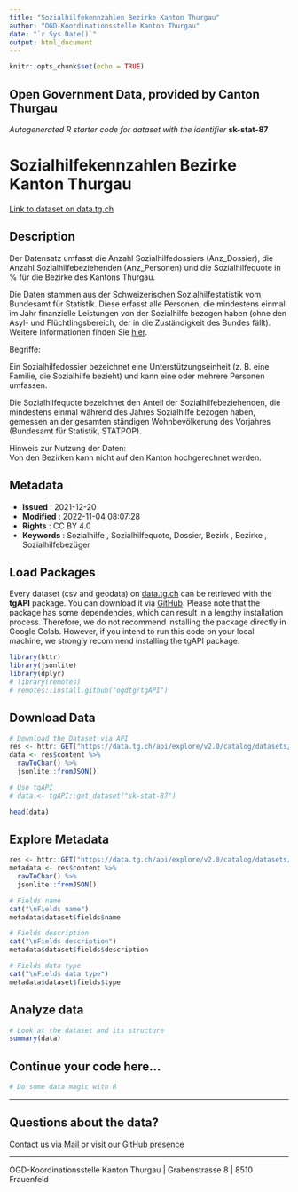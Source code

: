 ```yaml
---
title: "Sozialhilfekennzahlen Bezirke Kanton Thurgau"
author: "OGD-Koordinationsstelle Kanton Thurgau"
date: "`r Sys.Date()`"
output: html_document
---
```


```r
knitr::opts_chunk$set(echo = TRUE)
```

## Open Government Data, provided by **Canton Thurgau**
*Autogenerated R starter code for dataset with the identifier* **sk-stat-87**


# **Sozialhilfekennzahlen Bezirke Kanton Thurgau**

[Link to dataset on data.tg.ch](https://data.tg.ch/explore/dataset/sk-stat-87/information/)

## Description

<p>Der Datensatz umfasst die Anzahl Sozialhilfedossiers (Anz_Dossier), die Anzahl Sozialhilfebeziehenden (Anz_Personen) und die Sozialhilfequote in % für die Bezirke des Kantons Thurgau. </p><p> Die Daten stammen aus der Schweizerischen Sozialhilfestatistik vom Bundesamt für Statistik. Diese erfasst alle Personen, die mindestens einmal im Jahr finanzielle Leistungen von der Sozialhilfe bezogen haben (ohne den Asyl- und Flüchtlingsbereich, der in die Zuständigkeit des Bundes fällt). Weitere Informationen finden Sie <a href='https://www.bfs.admin.ch/bfs/de/home/statistiken/soziale-sicherheit/sozialhilfe/sozialhilfebeziehende/wirtschaftliche-sozialhilfe.html' target='_blank'>hier</a>. </p><p> Begriffe: </p><p>Ein Sozialhilfedossier bezeichnet eine Unterstützungseinheit (z. B. eine Familie, die Sozialhilfe bezieht) und kann eine oder mehrere Personen umfassen. </p><p>   Die Sozialhilfequote bezeichnet den Anteil der Sozialhilfebeziehenden, die mindestens einmal während des Jahres Sozialhilfe bezogen haben, gemessen an der gesamten ständigen Wohnbevölkerung des Vorjahres (Bundesamt für Statistik, STATPOP).</p><p> </p><p>  Hinweis zur Nutzung der Daten:<br/>Von den Bezirken kann nicht auf den Kanton hochgerechnet werden.</p>

## Metadata

- **Issued**                   : 2021-12-20
- **Modified**                 : 2022-11-04 08:07:28
- **Rights**                   : CC BY 4.0
- **Keywords**                 : Sozialhilfe , Sozialhilfequote, Dossier, Bezirk , Bezirke , Sozialhilfebezüger

## Load Packages

Every dataset (csv and geodata) on [data.tg.ch](https://data.tg.ch/pages/start/) can be retrieved with the **tgAPI** package. You can download it via [GitHub](https://github.com/ogdtg/tgAPI). Please note that the package has some dependencies, which can result in a lengthy installation process. Therefore, we do not recommend installing the package directly in Google Colab. However, if you intend to run this code on your local machine, we strongly recommend installing the tgAPI package.

```r
library(httr)
library(jsonlite)
library(dplyr)
# library(remotes)
# remotes::install.github("ogdtg/tgAPI")

```


## Download Data


```r
# Download the Dataset via API
res <- httr::GET("https://data.tg.ch/api/explore/v2.0/catalog/datasets/sk-stat-87/exports/json")
data <- res$content %>%
  rawToChar() %>%
  jsonlite::fromJSON()

# Use tgAPI
# data <- tgAPI::get_dataset("sk-stat-87")

head(data)

```


## Explore Metadata

```r

res <- httr::GET("https://data.tg.ch/api/explore/v2.0/catalog/datasets/sk-stat-87")
metadata <- res$content %>%
  rawToChar() %>%
  jsonlite::fromJSON()

# Fields name
cat("\nFields name")
metadata$dataset$fields$name

# Fields description
cat("\nFields description")
metadata$dataset$fields$description

# Fields data type
cat("\nFields data type")
metadata$dataset$fields$type

```


## Analyze data

```r

# Look at the dataset and its structure
summary(data)

```


## Continue your code here...


```r
# Do some data magic with R
```

------------------------------------------------------------------------

## Questions about the data?

Contact us via [Mail](mailto:ogd@tg.ch) or visit our [GitHub presence](https://github.com/ogdtg)


------------------------------------------------------------------------

OGD-Koordinationsstelle Kanton Thurgau | Grabenstrasse 8 | 8510 Frauenfeld
